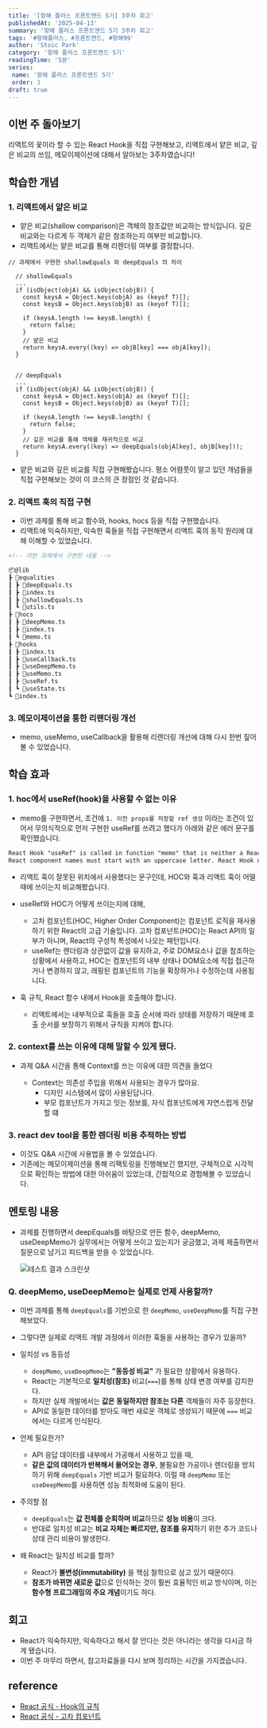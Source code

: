 ```yaml
---
title: '[항해 플러스 프론트엔드 5기] 3주차 회고'
publishedAt: '2025-04-13'
summary: '항해 플러스 프론트엔드 5기 3주차 회고'
tags: '#항해플러스, #프론트엔드, #항해99'
author: 'Stoic Park'
category: '항해 플러스 프론트엔드 5기'
readingTime: '5분'
series:
 name: '항해 플러스 프론트엔드 5기'
 order: 3
draft: true
---
```


## 이번 주 돌아보기

리액트의 꽃이라 할 수 있는 React Hook을 직접 구현해보고, 리액트에서 얕은 비교, 깊은 비교의 쓰임, 메모이제이션에 대해서 알아보는 3주차였습니다!

## 학습한 개념

### 1. 리액트에서 얕은 비교

- 얕은 비교(shallow comparison)은 객체의 참조값만 비교하는 방식입니다. 깊은 비교와는 다르게 두 객체가 같은 참조하는지 여부만 비교합니다.
- 리액트에서는 얕은 비교를 통해 리렌더링 여부를 결정합니다.

```
// 과제에서 구현한 shallowEquals 와 deepEquals 의 차이

  // shallowEquals
  ...
  if (isObject(objA) && isObject(objB)) {
    const keysA = Object.keys(objA) as (keyof T)[];
    const keysB = Object.keys(objB) as (keyof T)[];

    if (keysA.length !== keysB.length) {
      return false;
    }
    // 얕은 비교
    return keysA.every((key) => objB[key] === objA[key]);
  }


  // deepEquals
  ...
  if (isObject(objA) && isObject(objB)) {
    const keysA = Object.keys(objA) as (keyof T)[];
    const keysB = Object.keys(objB) as (keyof T)[];

    if (keysA.length !== keysB.length) {
      return false;
    }
    // 깊은 비교를 통해 객체를 재귀적으로 비교
    return keysA.every((key) => deepEquals(objA[key], objB[key]));
  }

```

- 얕은 비교와 깊은 비교를 직접 구현해봤습니다. 평소 어렴풋이 알고 있던 개념들을 직접 구현해보는 것이 이 코스의 큰 장점인 것 같습니다.

### 2. 리액트 훅의 직접 구현

- 이번 과제를 통해 비교 함수와, hooks, hocs 등을 직접 구현했습니다.
- 리액트에 익숙하지만, 익숙한 훅들을 직접 구현해면서 리액트 훅의 동작 원리에 대해 이해할 수 있었습니다.

```markdown
<!-- 이번 과제에서 구현한 내용 -->

📦@lib
┣ 📂equalities
┃ ┣ 📜deepEquals.ts
┃ ┣ 📜index.ts
┃ ┣ 📜shallowEquals.ts
┃ ┗ 📜utils.ts
┣ 📂hocs
┃ ┣ 📜deepMemo.ts
┃ ┣ 📜index.ts
┃ ┗ 📜memo.ts
┣ 📂hooks
┃ ┣ 📜index.ts
┃ ┣ 📜useCallback.ts
┃ ┣ 📜useDeepMemo.ts
┃ ┣ 📜useMemo.ts
┃ ┣ 📜useRef.ts
┃ ┗ 📜useState.ts
┗ 📜index.ts
```

### 3. 메모이제이션을 통한 리랜더링 개선

- memo, useMemo, useCallback을 활용해 리랜더링 개선에 대해 다시 한번 짚어볼 수 있었습니다.

## 학습 효과

### 1. hoc에서 useRef(hook)을 사용할 수 없는 이유

- memo를 구현하면서, 조건에 `1. 이전 props를 저장할 ref 생성` 이라는 조건이 있어서 무의식적으로 먼저 구현한 useRef를 쓰려고 했다가 아래와 같은 에러 문구를 확인했습니다.

```markdown
React Hook "useRef" is called in function "memo" that is neither a React function component nor a custom React Hook function.
React component names must start with an uppercase letter. React Hook names must start with the word "use"
```

- 리액트 훅이 잘못된 위치에서 사용했다는 문구인데, HOC와 훅과 리액트 훅이 어떨 때에 쓰이는지 비교해봤습니다.
- useRef와 HOC가 어떻게 쓰이는지에 대해,

  - 고차 컴포넌트(HOC, Higher Order Component)는 컴포넌트 로직을 재사용하기 위한 React의 고급 기술입니다. 고차 컴포넌트(HOC)는 React API의 일부가 아니며, React의 구성적 특성에서 나오는 패턴입니다.
  - useRef는 렌더링과 상관없이 값을 유지하고, 주로 DOM요소나 값을 참조하는 상황에서 사용하고, HOC는 컴포넌트의 내부 상태나 DOM요소에 직접 접근하거나 변경하지 않고, 래핑된 컴포넌트의 기능을 확장하거나 수정하는데 사용됩니다.

- 훅 규칙, React 함수 내에서 Hook을 호출해야 합니다.

  - 리액트에서는 내부적으로 훅들을 호출 순서에 따라 상태를 저장하기 때문에 호출 순서를 보장하기 위해서 규칙을 지켜야 합니다.

### 2. context를 쓰는 이유에 대해 말할 수 있게 됐다.

- 과제 Q&A 시간을 통해 Context를 쓰는 이유에 대한 의견을 들었다

  - Context는 의존성 주입을 위해서 사용되는 경우가 많아요.
    - 디자인 시스템에서 많이 사용된답니다.
    - 부모 컴포넌트가 가지고 잇는 정보를, 자식 컴포넌트에게 자연스럽게 전달할 떄

### 3. react dev tool을 통한 렌더링 비용 추적하는 방법

- 이것도 Q&A 시간에 사용법을 볼 수 있었습니다.
- 기존에는 메모이제이션을 통해 리팩토링을 진행해보긴 했지만, 구체적으로 시각적으로 확인하는 방법에 대한 아쉬움이 있었는데, 간접적으로 경험해볼 수 있었습니다.

## 멘토링 내용

- 과제를 진행하면서 deepEquals를 바탕으로 만든 함수, deepMemo, useDeepMemo가 실무에서는 어떻게 쓰이고 있는지가 궁금했고, 과제 제출하면서 질문으로 남기고 피드백을 받을 수 있었습니다.

  <Image
   src="/images/wil03feedback.png"
   alt="테스트 결과 스크린샷"
   width={800}
   height={400}
  />

### Q. deepMemo, useDeepMemo는 실제로 언제 사용할까?

- 이번 과제를 통해 `deepEquals`를 기반으로 한 `deepMemo`, `useDeepMemo`를 직접 구현해보았다.
- 그렇다면 실제로 리액트 개발 과정에서 이러한 훅들을 사용하는 경우가 있을까?

- 일치성 vs 동등성

  - `deepMemo`, `useDeepMemo`는 **"동등성 비교"** 가 필요한 상황에서 유용하다.
  - React는 기본적으로 **일치성(참조)** 비교(`===`)를 통해 상태 변경 여부를 감지한다.
  - 하지만 실제 개발에서는 **값은 동일하지만 참조는 다른** 객체들이 자주 등장한다.
  - API로 동일한 데이터를 받아도 매번 새로운 객체로 생성되기 때문에 `===` 비교에서는 다르게 인식된다.

- 언제 필요한가?

  - API 응답 데이터를 내부에서 가공해서 사용하고 있을 때,
  - **같은 값의 데이터가 반복해서 들어오는 경우**, 불필요한 가공이나 렌더링을 방지하기 위해 `deepEquals` 기반 비교가 필요하다. 이럴 때 `deepMemo` 또는 `useDeepMemo`를 사용하면 성능 최적화에 도움이 된다.

- 주의할 점

  - `deepEquals`는 **값 전체를 순회하며 비교**하므로 **성능 비용**이 크다.
  - 반대로 일치성 비교는 **비교 자체는 빠르지만, 참조를 유지**하기 위한 추가 코드나 상태 관리 비용이 발생한다.

- 왜 React는 일치성 비교를 할까?

  - React가 **불변성(immutability)** 을 핵심 철학으로 삼고 있기 때문이다.
  - **참조가 바뀌면 새로운 값**으로 인식하는 것이 훨씬 효율적인 비교 방식이며, 이는 **함수형 프로그래밍의 주요 개념**이기도 하다.

## 회고

- React가 익숙하지만, 익숙하다고 해서 잘 안다는 것은 아니라는 생각을 다시금 하게 됐습니다.
- 이번 주 마무리 하면서, 참고자료들을 다시 보며 정리하는 시간을 가지겠습니다.

## reference

- [React 공식 - Hook의 규칙](https://ko.legacy.reactjs.org/docs/hooks-rules.html)
- [React 공식 - 고차 컴포넌트](https://ko.legacy.reactjs.org/docs/higher-order-components.html)
